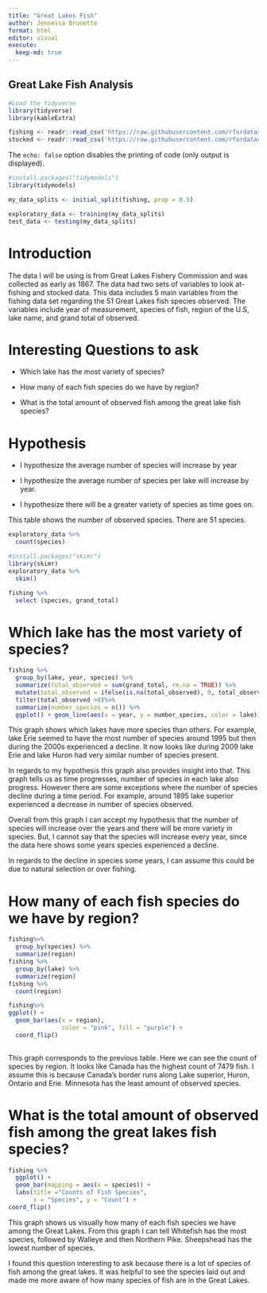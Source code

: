 ```yaml
---
title: "Great Lakes Fish"
author: Jennessa Brunette
format: html
editor: visual
execute: 
  keep-md: true
---
```


## Great Lake Fish Analysis

```r
#Load the tidyverse
library(tidyverse)
library(kableExtra)

```

```r
fishing <- readr::read_csv('https://raw.githubusercontent.com/rfordatascience/tidytuesday/master/data/2021/2021-06-08/fishing.csv')
stocked <- readr::read_csv('https://raw.githubusercontent.com/rfordatascience/tidytuesday/master/data/2021/2021-06-08/stocked.csv')

```

The `echo: false` option disables the printing of code (only output is displayed).

```r
#install.packages("tidymodels")
library(tidymodels)

my_data_splits <- initial_split(fishing, prop = 0.5)

exploratory_data <- training(my_data_splits)
test_data <- testing(my_data_splits)
```

# Introduction

The data I will be using is from Great Lakes Fishery Commission and was collected as early as 1867. The data had two sets of variables to look at- fishing and stocked data. This data includes 5 main variables from the fishing data set regarding the 51 Great Lakes fish species observed. The variables include year of measurement, species of fish, region of the U.S, lake name, and grand total of observed.

# Interesting Questions to ask

-   Which lake has the most variety of species?

-   How many of each fish species do we have by region?

-   What is the total amount of observed fish among the great lake fish species?

# Hypothesis

-   I hypothesize the average number of species will increase by year

-   I hypothesize the average number of species per lake will increase by year.

-   I hypothesize there will be a greater variety of species as time goes on.

This table shows the number of observed species. There are 51 species.

```r
exploratory_data %>%
  count(species)
```

```r
#install.packages("skimr")
library(skimr)
exploratory_data %>%
  skim()
```

```r
fishing %>%
  select (species, grand_total)
```

# Which lake has the most variety of species?

```r
fishing %>%
  group_by(lake, year, species) %>%
  summarize(total_observed = sum(grand_total, rm.na = TRUE)) %>%
  mutate(total_observed = ifelse(is.na(total_observed), 0, total_observed))%>%
  filter(total_observed >0)%>%
  summarize(number_species = n()) %>%
  ggplot() + geom_line(aes(x = year, y = number_species, color = lake))
```

This graph shows which lakes have more species than others. For example, lake Erie seemed to have the most number of species around 1995 but then during the 2000s experienced a decline. It now looks like during 2009 lake Erie and lake Huron had very similar number of species present.

In regards to my hypothesis this graph also provides insight into that. This graph tells us as time progresses, number of species in each lake also progress. However there are some exceptions where the number of species decline during a time period. For example, around 1895 lake superior experienced a decrease in number of species observed.

Overall from this graph I can accept my hypothesis that the number of species will increase over the years and there will be more variety in species. But, I cannot say that the species will increase every year, since the data here shows some years species experienced a decline.

In regards to the decline in species some years, I can assume this could be due to natural selection or over fishing.

# How many of each fish species do we have by region?

```r
fishing%>%
  group_by(species) %>%
  summarize(region)
fishing %>%
  group_by(lake) %>%
  summarize(region)
fishing %>%
  count(region)
```

```r
fishing%>%
ggplot() +
  geom_bar(aes(x = region),
               color = "pink", fill = "purple") +
  coord_flip()
  
```

This graph corresponds to the previous table. Here we can see the count of species by region. It looks like Canada has the highest count of 7479 fish. I assume this is because Canada's border runs along Lake superior, Huron, Ontario and Erie. Minnesota has the least amount of observed species.

# What is the total amount of observed fish among the great lakes fish species?

```r
fishing %>%
  ggplot() +
  geom_bar(mapping = aes(x = species)) +
  labs(title ="Counts of Fish Species",
       x = "Species", y = "Count") +
coord_flip()
```

This graph shows us visually how many of each fish species we have among the Great Lakes. From this graph I can tell Whitefish has the most species, followed by Walleye and then Northern Pike. Sheepshead has the lowest number of species.

I found this question interesting to ask because there is a lot of species of fish among the great lakes. It was helpful to see the species laid out and made me more aware of how many species of fish are in the Great Lakes.
